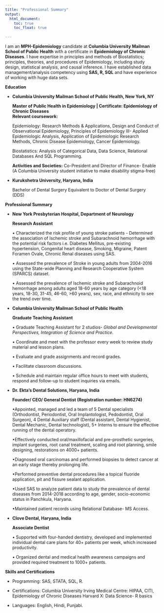 ```yaml
---
title: "Professional Summary"
output: 
  html_document:
    toc: true
    toc_float: true
    
---
```


I am an **MPH-Epidemiology** candidate at **Columbia University Mailman School of Public Health** with a certificate in **Epidemiology of Chronic Diseases**. I have expertise in principles and methods of Biostatistics; principles, theories, and procedures of Epidemiology, including study design, statistical analysis, and causal inference. I have established data management/analysis competency using **SAS, R, SQL** and have experience of working with huge data sets.

**Education**

* **Columbia University Mailman School of Public Health, New York, NY**

  **Master of Public Health in Epidemiology | Certificate: Epidemiology of Chronic Diseases**                                              
  **Relevant coursework:**
  
  Epidemiology: Research Methods & Applications, Design and Conduct of Observational Epidemiology, Principles of    Epidemiology III- Applied Epidemiologic Analysis, Application of Epidemiologic Research Methods, Chronic Disease   Epidemiology, Cancer Epidemiology.

  Biostatistics: Analysis of Categorical Data, Data Science, Relational Databases And SQL Programming. 

  **Activities and Societies:** Co-President and Director of Finance- Enable (A Columbia University student  initiative to make disability stigma-free)

* **Kurukshetra University, Haryana, India**

  Bachelor of Dental Surgery Equivalent to Doctor of Dental Surgery (DDS)                                       
  
**Professional Summary**

* **New York Presbyterian Hospital, Department of Neurology** 

  **Research Assistant**  
  
  • Characterized the risk profile of young stroke patients - Determined the association of Ischemic stroke and Subarachnoid hemorrhage with the potential risk factors i.e. Diabetes Mellitus, pre-existing hypertension, Congenital heart disease, Smoking, Migraine, Patent Foramen Ovale, Chronic Renal diseases using SAS.

  • Assessed the prevalence of Stroke in young adults from 2004-2016 using the State-wide Planning and Research Cooperative System (SPARCS) dataset.

  • Assessed the prevalence of Ischemic stroke and Subarachnoid hemorrhage among adults aged 18-60 years by age category (<18 years, 18-30, 31-45, 46-60, >60 years), sex, race, and ethnicity to see the trend over time.
  
* **Columbia University Mailman School of Public Health**

  **Graduate Teaching Assistant**  
  
  •	Graduate Teaching Assistant for 2 studios- _Global and Developmental Perspectives, Integration of Science and  Practice_.
  
  • Coordinate and meet with the professor every week to review study material and lesson plans.
  
  • Evaluate and grade assignments and record grades.
  
  • Facilitate classroom discussions.
  
  • Schedule and maintain regular office hours to meet with students, respond and follow-up to student inquiries via emails. 
  
* **Dr. Ekta’s Dental Solutions, Haryana, India** 

  **Founder/ CEO/ General Dentist (Registration number: HN6274)**   
  
  •Appointed, managed and led a team of 5 Dental specialists (Orthodontist, Periodontist, Oral Implantologist, Pedodontist, Oral Surgeon), 4 Dental Auxiliary staff (Dental assistant, Dental Hygienist, Dental Mechanic, Dental technologist), 5+ Interns to ensure the effective running of the dental operatory.
  
  •Effectively conducted oral/maxillofacial and pre-prosthetic surgeries, implant surgeries, root canal treatment, scaling and root planning, smile designing, restorations on 4000+ patients.
  
  •Diagnosed oral carcinomas and performed biopsies to detect cancer at an early stage thereby prolonging life.
  
  •Performed preventive dental procedures like a topical fluoride application, pit and fissure sealant application.
  
  •Used SAS to analyze patient data to study the prevalence of dental diseases from 2014-2018 according to age, gender, socio-economic status in Panchkula, Haryana.
  
  •Maintained patient records using Relational Database- MS Access.

* **Clove Dental, Haryana, India**

  **Associate Dentist** 
  
  •	Supported with four-handed dentistry, developed and implemented individual dental care plans for 40+ patients per week, which increased productivity.
  
  •	Organized dental and medical health awareness campaigns and provided required treatment to 1000+ patients.
  
**Skills and Certifications**

* Programming: SAS, STATA, SQL, R. 

* Certifications: Columbia University Irving Medical Centre: HIPAA, CITI, Epidemiology of Chronic Diseases
  Harvard X: Data Science- R basics 

* Languages: English, Hindi, Punjabi.





